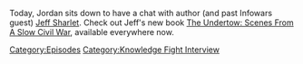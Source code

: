 {{DEFAULTSORT:
    #_EPISODE_0792:Chatting With Jeff Sharlet
}}{{Episode
    | title           = Chatting With Jeff Sharlet
    | caption         = Listen to this episode on [https://knowledgefight.libsyn.com/792-chatting-with-jeff-sharlet Libsyn] [https://open.spotify.com/episode/2Jl2FFjXvERt2zQ53KR0xZ Spotify], Read the [[Transcript/792: Chatting With Jeff Sharlet|Unofficial Transcript]], View discussion on [https://reddit.com/12c6pt5 Reddit]
    | episodeNumber   = 792
    | length          = 01:09:53
    | airDate         = April 5, 2023
    | episodeType     = [[:Category:Knowledge Fight Interview|Knowledge Fight Interview]]
    | appearance      = [[Jeff Sharlet]]
    | previousEpisode = [[791: March 30-31, 2023]]
    | nextEpisode     = [[793: January 27-29, 2004]]
}}

{{Stub}}

Today, Jordan sits down to have a chat with author (and past Infowars guest) [[Jeff Sharlet]].  Check out Jeff's new book [https://bookshop.org/p/books/the-undertow-scenes-from-a-slow-civil-war-jeff-sharlet/18515351?ean=9781324006497 The Undertow: Scenes From A Slow Civil War], available everywhere now.

[[Category:Episodes]]
[[Category:Knowledge Fight Interview]]
